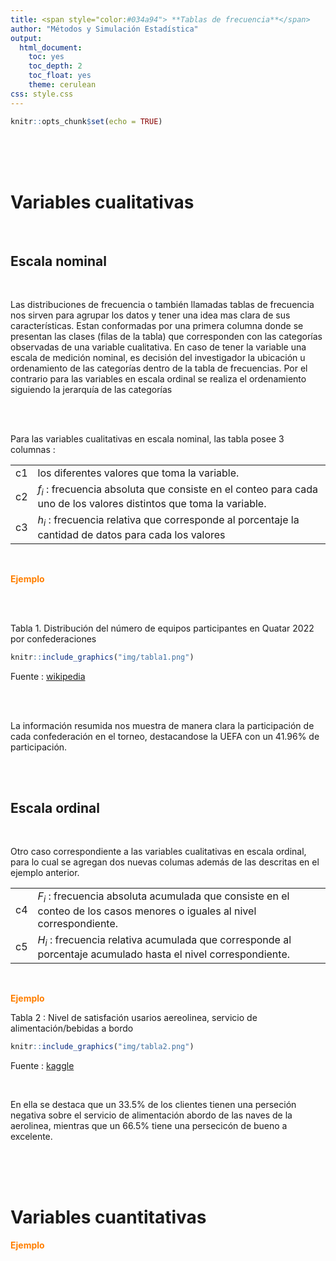 ```yaml
---
title: <span style="color:#034a94"> **Tablas de frecuencia**</span>
author: "Métodos y Simulación Estadística"
output:
  html_document:
    toc: yes
    toc_depth: 2
    toc_float: yes
    theme: cerulean
css: style.css
---
```


```r
knitr::opts_chunk$set(echo = TRUE)
```
<br/><br/><br/>

# **Variables cualitativas**

</br>

## **Escala nominal**

</br>

Las distribuciones de frecuencia o también llamadas tablas de frecuencia nos sirven para agrupar los datos y tener una idea mas clara de sus características. Estan conformadas por una primera columna donde se presentan  las clases (filas de la tabla) que corresponden con las categorías observadas de una variable cualitativa. En caso de tener la variable una escala de medición nominal, es decisión del investigador la ubicación u ordenamiento de las categorías dentro de la tabla de frecuencias. Por el contrario para las variables en escala ordinal se realiza el ordenamiento siguiendo la jerarquía de las categorías 


</br></br>


Para las variables cualitativas en escala nominal, las tabla posee 3 columnas :

|      |                                                                                                                     |
|:-----|:--------------------------------------------------------------------------------------------------------------------|
|c1    | los diferentes valores que toma la variable.                                                                        |
|c2    | $f_{i}$ : frecuencia absoluta que consiste en el conteo para cada uno de los valores distintos que toma la variable.|
|c3    | $h_{i}$ : frecuencia relativa que corresponde al porcentaje la cantidad de datos para cada los valores              |

</br>

<span style="color:#FF7F00">**Ejemplo**</span>

</br></br>

Tabla 1. Distribución del número de equipos participantes en Quatar 2022 por confederaciones
```r
knitr::include_graphics("img/tabla1.png")
```

Fuente : [wikipedia](https://es.wikipedia.org/wiki/Clasificaci%C3%B3n_para_la_Copa_Mundial_de_F%C3%BAtbol_de_2022)

</br></br>

La información resumida nos muestra de manera clara la participación de cada confederación en el torneo, destacandose la UEFA con un 41.96% de participación.

</br></br>

## **Escala ordinal**

</br>

Otro caso correspondiente a las variables cualitativas en escala ordinal, para lo cual  se agregan dos nuevas columas además de las descritas en el ejemplo anterior.

|      |                                                                                                                  |
|:-----|:-----------------------------------------------------------------------------------------------------------------|
|c4    | $F_{i}$ : frecuencia absoluta acumulada que consiste en el conteo de los casos menores o iguales al nivel correspondiente.|
|c5    | $H_{i}$ : frecuencia relativa acumulada que corresponde al porcentaje acumulado hasta el nivel correspondiente.|

</br>

<span style="color:#FF7F00">**Ejemplo**</span>

Tabla 2 : Nivel de satisfación usarios aereolinea, servicio de alimentación/bebidas a bordo
```r
knitr::include_graphics("img/tabla2.png")
```
Fuente : [kaggle](https://www.kaggle.com/datasets/alfredoblancas/airline-passenger-satisfaction-spanish?resource=download)

</br>

En ella se destaca que un 33.5% de los clientes tienen una perseción negativa sobre el servicio de alimentación abordo de las naves de la aerolinea, mientras que un 66.5% tiene una persecicón de bueno a excelente.

</br></br></br>

# **Variables cuantitativas**



<span style="color:#FF7F00">**Ejemplo**</span>


<br/><br/>
